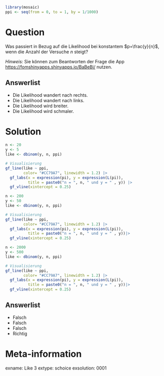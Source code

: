 ```r
library(mosaic)
ppi <- seq(from = 0, to = 1, by = 1/1000)
```

Question
========

Was passiert in Bezug auf die Likelihood bei konstantem $p=\frac{y}{n}$, wenn die Anzahl der Versuche $n$ steigt?

*Hinweis:* Sie können zum Beantworten der Frage die App <https://fomshinyapps.shinyapps.io/BaBeBi/> nutzen.

Answerlist
----------
* Die Likelihood wandert nach rechts.
* Die Likelihood wandert nach links.
* Die Likelihood wird breiter.
* Die Likelihood wird schmaler.


Solution
========

```r
n <- 20
y <- 5
like <- dbinom(y, n, ppi)

# Visualisierung
gf_line(like ~ ppi,
        color= "#CC79A7", linewidth = 1.2) |>
  gf_labs(x = expression(pi), y = expression(L(pi)), 
          title = paste0("n = ", n, " und y = " , y)) |>
  gf_vline(xintercept = 0.25)
```

```r
n <- 200
y <- 50
like <- dbinom(y, n, ppi)

# Visualisierung
gf_line(like ~ ppi,
        color= "#CC79A7", linewidth = 1.2) |>
  gf_labs(x = expression(pi), y = expression(L(pi)), 
          title = paste0("n = ", n, " und y = " , y))|>
  gf_vline(xintercept = 0.25)
```

```r
n <- 2000
y <- 500
like <- dbinom(y, n, ppi)

# Visualisierung
gf_line(like ~ ppi,
        color= "#CC79A7", linewidth = 1.2) |>
  gf_labs(x = expression(pi), y = expression(L(pi)), 
          title = paste0("n = ", n, " und y = " , y))|>
  gf_vline(xintercept = 0.25)
```

Answerlist
----------
* Falsch
* Falsch
* Falsch
* Richtig


Meta-information
================
exname: Like 3
extype: schoice
exsolution: 0001
